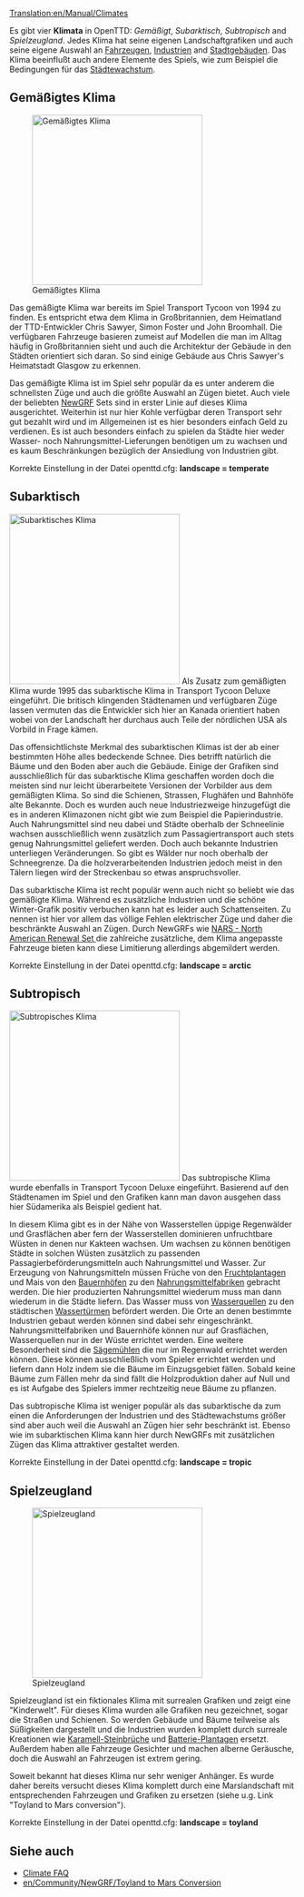 [[Translation:en/Manual/Climates]]
{{de/Inhaltsverzeichnis}}

{{en/todo|einige Links müssen noch übersetzt werden}}

Es gibt vier '''Klimata''' in OpenTTD: ''Gemäßigt'', ''Subarktisch'', ''Subtropisch'' and ''Spielzeugland''. Jedes Klima hat seine eigenen Landschaftgrafiken und auch seine eigene Auswahl an [[de/Manual/Fahrzeuge#Fahrzeuge/De|Fahrzeugen]], [[de/Manual/Industrie#Industrie/De|Industrien]] and [[de/Manual/Stadt#Stadtgebäude|Stadtgebäuden]]. Das Klima beeinflußt auch andere Elemente des Spiels, wie zum Beispiel die Bedingungen für das [[de/Manual/Stadt#Städtewachstum|Städtewachstum]].

==Gemäßigtes Klima==
[[File:en/Temperatescreenshot.png|thumb|left|300px|Gemäßigtes Klima]]

Das gemäßigte Klima war bereits im Spiel Transport Tycoon von 1994 zu finden. Es entspricht etwa dem Klima in Großbritannien, dem Heimatland der TTD-Entwickler Chris Sawyer, Simon Foster und John Broomhall. Die verfügbaren Fahrzeuge basieren zumeist auf Modellen die man im Alltag häufig in Großbritannien sieht und auch die Architektur der Gebäude in den Städten orientiert sich daran. So sind einige Gebäude aus Chris Sawyer's Heimatstadt Glasgow zu erkennen.  

Das gemäßigte Klima ist im Spiel sehr populär da es unter anderem die schnellsten Züge und auch die größte Auswahl an Zügen bietet. Auch viele der beliebten [[de/Manual/NewGRF|NewGRF]] Sets sind in erster Linie auf dieses Klima ausgerichtet. Weiterhin ist nur hier Kohle verfügbar deren Transport sehr gut bezahlt wird und im Allgemeinen ist es hier besonders einfach Geld zu verdienen.
Es ist auch besonders einfach zu spielen da Städte hier weder Wasser- noch Nahrungsmittel-Lieferungen benötigen um zu wachsen und es kaum Beschränkungen bezüglich der Ansiedlung von Industrien gibt.

Korrekte Einstellung in der Datei openttd.cfg: '''landscape = temperate'''
<br clear="all" />

==Subarktisch==
[[File:en/Subarcticscreenshot.png|thumb|right|300px|Subarktisches Klima]]
Als Zusatz zum gemäßigten Klima wurde 1995 das subarktische Klima in Transport Tycoon Deluxe eingeführt. Die britisch klingenden Städtenamen und verfügbaren Züge lassen vermuten das die Entwickler sich hier an Kanada orientiert haben wobei von der Landschaft her durchaus auch Teile der nördlichen USA als Vorbild in Frage kämen.

Das offensichtlichste Merkmal des subarktischen Klimas ist der ab einer bestimmten Höhe alles bedeckende Schnee. Dies betrifft natürlich die Bäume und den Boden aber auch die Gebäude. Einige der Grafiken sind ausschließlich für das subarktische Klima geschaffen worden doch die meisten sind nur leicht überarbeitete Versionen der Vorbilder aus dem gemäßigten Klima. So sind die Schienen, Strassen, Flughäfen und Bahnhöfe alte Bekannte. Doch es wurden auch neue Industriezweige hinzugefügt die es in anderen Klimazonen nicht gibt wie zum Beispiel die Papierindustrie. Auch Nahrungsmittel sind neu dabei und Städte oberhalb der Schneelinie wachsen ausschließlich wenn zusätzlich zum Passagiertransport auch stets genug Nahrungsmittel geliefert werden. Doch auch bekannte Industrien unterliegen Veränderungen. So gibt es Wälder nur noch oberhalb der Schneegrenze. Da die holzverarbeitenden Industrien jedoch meist in den Tälern liegen wird der Streckenbau so etwas anspruchsvoller.

Das subarktische Klima ist recht populär wenn auch nicht so beliebt wie das gemäßigte Klima. Während es zusätzliche Industrien und die schöne Winter-Grafik positiv verbuchen kann hat es leider auch Schattenseiten. Zu nennen ist hier vor allem das völlige Fehlen elektrischer Züge und daher die beschränkte Auswahl an Zügen. Durch NewGRFs wie [[en/Community/NewGRF/North American Renewal Set|NARS - North American Renewal Set ]] die zahlreiche zusätzliche, dem Klima angepasste Fahrzeuge bieten kann diese Limitierung allerdings abgemildert werden.

Korrekte Einstellung in der Datei openttd.cfg: '''landscape = arctic'''

==Subtropisch==

[[File:en/Subtropicalscreenshot.png|thumb|300px|left|Subtropisches Klima]]
Das subtropische Klima wurde ebenfalls in Transport Tycoon Deluxe eingeführt. Basierend auf den Städtenamen im Spiel und den Grafiken kann man davon ausgehen dass hier Südamerika als Beispiel gedient hat.

In diesem Klima gibt es in der Nähe von Wasserstellen üppige Regenwälder und Grasflächen aber fern der Wasserstellen dominieren unfruchtbare Wüsten in denen nur Kakteen wachsen. Um wachsen zu können benötigen Städte in solchen Wüsten zusätzlich zu passenden Passagierbeförderungsmitteln auch Nahrungsmittel und Wasser. 
Zur Erzeugung von Nahrungsmitteln müssen Früche von den [[de/Fruchtplantage|Fruchtplantagen]] und Mais von den [[de/Bauernhof|Bauernhöfen]] zu den [[de/Manual/Base Set/Industries/Nahrungsmittelfabrik|Nahrungsmittelfabriken]] gebracht werden. Die hier produzierten Nahrungsmittel wiederum muss man dann wiederum in die Städte liefern.
Das Wasser muss von [[de/Wasserquelle|Wasserquellen]] zu den städtischen [[de/Wasserturm|Wassertürmen]] befördert werden.
Die Orte an denen bestimmte Industrien gebaut werden können sind dabei sehr eingeschränkt. Nahrungsmittelfabriken und Bauernhöfe können nur auf Grasflächen, Wasserquellen nur in der Wüste errichtet werden.
Eine weitere Besonderheit sind die [[de/Sagemühle|Sägemühlen]] die nur im Regenwald errichtet werden können. Diese können ausschließlich vom Spieler errichtet werden und liefern dann Holz indem sie die Bäume im Einzugsgebiet fällen. Sobald keine Bäume zum Fällen mehr da sind fällt die Holzproduktion daher auf Null und es ist Aufgabe des Spielers immer rechtzeitig neue Bäume zu pflanzen.

Das subtropische Klima ist weniger populär als das subarktische da zum einen die Anforderungen der Industrien und des Städtewachstums größer sind aber auch weil die Auswahl an Zügen hier sehr beschränkt ist. Ebenso wie im subarktischen Klima kann hier durch NewGRFs mit zusätzlichen Zügen das Klima attraktiver gestaltet werden. 

Korrekte Einstellung in der Datei openttd.cfg: '''landscape = tropic'''
<br clear="all" />

==Spielzeugland==
[[File:en/Toylandscreenshot.png|thumb|right|300px|Spielzeugland]]

Spielzeugland ist ein fiktionales Klima mit surrealen Grafiken und zeigt eine "Kinderwelt". Für dieses Klima wurden alle Grafiken neu gezeichnet, sogar die Straßen und Schienen. So werden Gebäude und Bäume teilweise als Süßigkeiten dargestellt und die Industrien wurden komplett durch surreale Kreationen wie [[de/Karamell-Steinbruch|Karamell-Steinbrüche]] und [[de/Batterie-Plantage|Batterie-Plantagen]] ersetzt. Außerdem haben alle Fahrzeuge Gesichter und machen alberne Geräusche, doch die Auswahl an Fahrzeugen ist extrem gering.

Soweit bekannt hat dieses Klima nur sehr weniger Anhänger. Es wurde daher bereits versucht dieses Klima komplett durch eine Marslandschaft mit entsprechenden Fahrzeugen und Grafiken zu ersetzen (siehe u.g. Link "Toyland to Mars conversion").

Korrekte Einstellung in der Datei openttd.cfg: '''landscape = toyland'''
{{en/-}}

==Siehe auch==
* [http://i-want-a-website.com/about-tt/ttfaq08.html Climate FAQ]
* [[en/Community/NewGRF/Toyland to Mars Conversion]]
